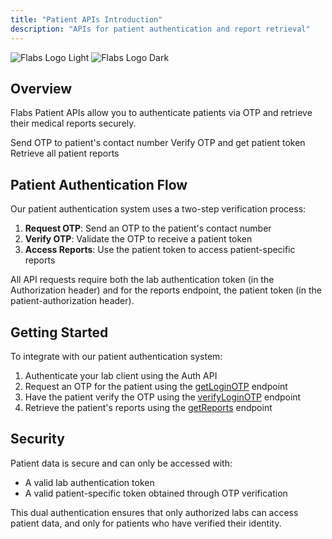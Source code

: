 ```yaml
---
title: "Patient APIs Introduction"
description: "APIs for patient authentication and report retrieval"
---
```


<img
  className="block dark:hidden"
  src="/logo/light.svg"
  alt="Flabs Logo Light"
/>
<img className="hidden dark:block" src="/logo/dark.svg" alt="Flabs Logo Dark" />

## Overview

Flabs Patient APIs allow you to authenticate patients via OTP and retrieve their medical reports securely.

<CardGroup cols={3}>
  <Card title="Request OTP" icon="message" href="/patient/endpoint/get_otp">
    Send OTP to patient's contact number
  </Card>
  <Card
    title="Verify OTP"
    icon="shield-check"
    href="/patient/endpoint/verify_otp"
  >
    Verify OTP and get patient token
  </Card>
  <Card
    title="Get Reports"
    icon="file-medical"
    href="/patient/endpoint/get_records"
  >
    Retrieve all patient reports
  </Card>
</CardGroup>

## Patient Authentication Flow

Our patient authentication system uses a two-step verification process:

1. **Request OTP**: Send an OTP to the patient's contact number
2. **Verify OTP**: Validate the OTP to receive a patient token
3. **Access Reports**: Use the patient token to access patient-specific reports

<Note>
  All API requests require both the lab authentication token (in the
  Authorization header) and for the reports endpoint, the patient token (in the
  patient-authorization header).
</Note>

## Getting Started

To integrate with our patient authentication system:

1. Authenticate your lab client using the Auth API
2. Request an OTP for the patient using the [getLoginOTP](/patient/endpoint/get_otp) endpoint
3. Have the patient verify the OTP using the [verifyLoginOTP](/patient/endpoint/verify_otp) endpoint
4. Retrieve the patient's reports using the [getReports](/patient/endpoint/get_records) endpoint

## Security

Patient data is secure and can only be accessed with:

- A valid lab authentication token
- A valid patient-specific token obtained through OTP verification

This dual authentication ensures that only authorized labs can access patient data, and only for patients who have verified their identity.

